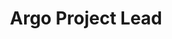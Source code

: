 ---
title: Argo Project Lead
name: Alex Collins
site: https://www.intuit.com
company: Intuit
talk: normal
talk-title: "Maintainer's Update"
headshot: alex-collins.jpg
twitter: https://twitter.com/alex_e_collins
---